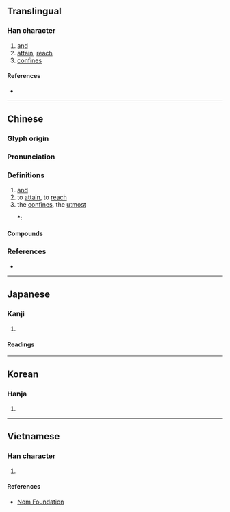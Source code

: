 {{also|曁}}
{{character info/new}}
==Translingual==

===Han character===
{{Han char|rn=72|rad=日|as=10|sn=14|four=21106|canj=AUAM|ids=⿱既旦}}

# [[and]]
# [[attain]], [[reach]]
# [[confines]]

====References====
* {{Han ref|kx=0499.061|dj=0870.030|hdz=21531.070|uh=66A8|ud=26280|bh=BA5B|bd=47707}}

----

==Chinese==
{{zh-forms}}

===Glyph origin===
{{Han etym}}

===Pronunciation===
{{zh-pron
|m=jì
|c=kei3,gei6
|mc=y
|oc=y
|cat=
}}

===Definitions===
{{zh-hanzi}}

# [[and]]
# to [[attain]], to [[reach]]
# the [[confines]], the [[utmost]]
#*: {{zh-x|東 漸 於 海，西 被 於 流沙，朔、南 暨： 聲 教 訖 於 四海|On the east reaching to the sea, on the west extending to the rolling sands, to '''the utmost limits''' of the north and south, [Emperor Yǔ’s] fame and influence spread everywhere within the four seas.|ref=史記, 夏本紀}}

====Compounds====
{{zh-der|暨南|暨暨|暨今|暨大}}

===References===
* {{R:yue:mfccd}}

----

==Japanese==

===Kanji===
{{ja-kanji|grade=|rs=日10}}

# {{defn|lang=ja|sort=日10}}

====Readings====
{{ja-readings
|on=き
|kun=およ-ぶ
}}

----

==Korean==

===Hanja===
{{ko-hanja|hangeul=기|eumhun=|rv=gi|mr=ki|y=ki}}

# {{defn|lang=ko|sort=日10}}

----

==Vietnamese==

===Han character===
{{vi-readings|rs=日10|hanviet=kị}}

# {{defn|lang=vi|sort=日10}}

====References====
* [http://nomfoundation.org/common/nom_details.php?codepoint=66a8 Nom Foundation]